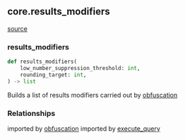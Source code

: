 ## core.results_modifiers
[source](https://github.com/Health-Informatics-UoN/hutch-cohort-discovery/tree/main/app/resolve/core/results_modifiers.py)
### results_modifiers
```python
def results_modifiers(
    low_number_suppression_threshold: int,
    rounding_target: int,
) -> list
```
Builds a list of results modifiers carried out by [obfuscation](/resolve/core_api_refs/obfuscation)

### Relationships
imported by [obfuscation](/resolve/core_api_refs/obfuscation)
imported by [execute_query](/resolve/core_api_refs/execute_query)
